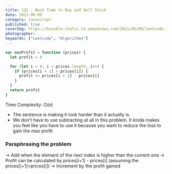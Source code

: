 ```yaml
---
title: 122 - Best Time to Buy and Sell Stock
date: 2021-06-09
category: javascript
published: true
coverImg: https://kocoblo-static.s3.amazonaws.com/2021/06/09/leetcode-122/cover-img.jpg
photographer:
keywords: ["Leetcode", "Algorithms"]
---
```


```js
var maxProfit = function (prices) {
  let profit = 0

  for (let i = 0; i < prices.length; i++) {
    if (prices[i + 1] > prices[i]) {
      profit += prices[i + 1] - prices[i]
    }
  }
  return profit
}
```

Time Complexity: O(n)

- The sentence is making it look harder than it actually is.
- We don't have to use subtracting at all in this problem. It kinda makes you feel like you have to use it because you want to reduce the loss to gain the max profit

### Paraphrasing the problem

-> Add when the element of the next index is higher than the current one
-> Profit can be calculated by prices[i+1] - prices[i] (assuming the prices[i+1]>prices[i])
-> Increment by the profit gained
